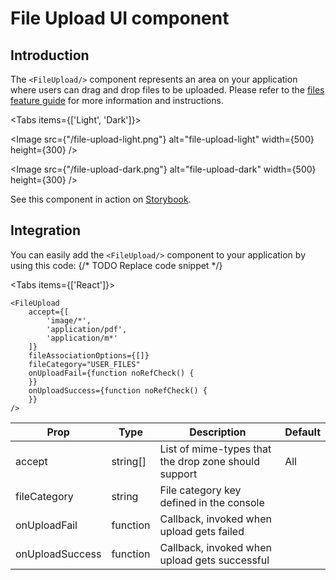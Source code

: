 
# File Upload UI component

## Introduction

The `<FileUpload/>` component represents an area on your application where users can drag and drop files to be
uploaded. Please refer to
the [files feature guide](/feature-guides/files) for more information and instructions.

<Tabs items={['Light', 'Dark']}><Tab>

<Image src={"/file-upload-light.png"} alt="file-upload-light" width={500} height={300} />

</Tab><Tab>

<Image src={"/file-upload-dark.png"} alt="file-upload-dark" width={500} height={300} />

</Tab></Tabs>

See this component in action on
[Storybook](https://ui.roq.tech/?path=/docs/files-fileupload--default).

## Integration

You can easily add the `<FileUpload/>` component to your application by using this code:
{/* TODO Replace code snippet */}

<Tabs items={['React']}><Tab>

```tsx
<FileUpload
    accept={[
        'image/*',
        'application/pdf',
        'application/m*'
    ]}
    fileAssociationOptions={[]}
    fileCategory="USER_FILES"
    onUploadFail={function noRefCheck() {
    }}
    onUploadSuccess={function noRefCheck() {
    }}
/>
```

</Tab></Tabs>


| Prop            | Type     | Description                                          | Default |
|-----------------|----------|------------------------------------------------------|---------|
| accept          | string[] | List of mime-types that the drop zone should support | All     |
| fileCategory    | string   | File category key defined in the console             |         |
| onUploadFail    | function | Callback, invoked when upload gets failed            |         |
| onUploadSuccess | function | Callback, invoked when upload gets successful        |         | 

 

 
